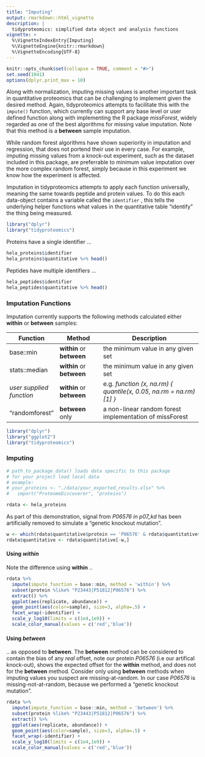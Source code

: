 ```yaml
---
title: "Imputing"
output: rmarkdown::html_vignette
description: |
  tidyproteomics: simplified data object and analysis functions
vignette: >
  %\VignetteIndexEntry{Imputing}
  %\VignetteEngine{knitr::rmarkdown}
  %\VignetteEncoding{UTF-8}
---
```


```r
knitr::opts_chunk$set(collapse = TRUE, comment = "#>")
set.seed(1041)
options(dplyr.print_max = 10)
```

Along with normalization, imputing missing values is another important task in quantitative proteomics that can be challenging to implement given the desired method. Again, tidyproteomics attempts to facilitate this with the `impute()` function, which currently can support any base level or user defined function along with implementing the R package *missForest*, widely regarded as one of the best algorithms for missing value imputation. Note that this method is a **between** sample imputation.

While random forest algorithms have shown superiority in imputation and regression, that does not portend their use in every case. For example, imputing missing values from a knock-out experiment, such as the dataset included in this package, are preferrable to minimum value imputation over the more complex random forest, simply because in this experiment we know how the experiment is affected.

Imputation in tidyproteomics attempts to apply each function universally, meaning the same towards peptide and protein values. To do this each data-object contains a variable called the `identifier` , this tells the underlying helper functions what values in the quantitative table "identify" the thing being measured.

```r
library("dplyr")
library("tidyproteomics")
```
Proteins have a single identifier ...
```r
hela_proteins$identifier
hela_proteins$quantitative %>% head()
```

Peptides have multiple identifiers ...
```r
hela_peptides$identifier
hela_peptides$quantitative %>% head()
```

### Imputation Functions

Imputation currently supports the following methods calculated either **within** or **between** samples:

| Function                 | Method                    | Description                                                        |
|-----------------|-----------------|---------------------------------------|
| base::min                | **within** or **between** | the minimum value in any given set                                 |
| stats::median            | **within** or **between** | the minimum value in any given set                                 |
| *user supplied function* | **within** or **between** | e.g. *function (x, na.rm) { quantile(x, 0.05, na.rm = na.rm)[1] }* |
| "randomforest"           | **between** only          | a non-linear random forest implementation of missForest            |

```r
library("dplyr")
library("ggplot2")
library("tidyproteomics")
```

### Imputing

```r
# path_to_package_data() loads data specific to this package
# for your project load local data
# example: 
# your_proteins <- "./data/your_exported_results.xlsx" %>%
#   import("ProteomeDiscoverer", "proteins")

rdata <- hela_proteins
```

As part of this demonstration, signal from *P06576 in p07_kd* has been artificially removed to simulate a "genetic knockout mutation".

```r
w <- which(rdata$quantitative$protein == 'P06576' & rdata$quantitative$sample == 'knockdown')
rdata$quantitative <- rdata$quantitative[-w,]
```

#### Using *within*

Note the difference using **within** ..

```r

rdata %>% 
  impute(impute_function = base::min, method = 'within') %>%
  subset(protein %like% "P23443|P51812|P06576") %>% 
  extract() %>%
  ggplot(aes(replicate, abundance)) +
  geom_point(aes(color=sample), size=3, alpha=.5) +
  facet_wrap(~identifier) +
  scale_y_log10(limits = c(1e4,1e9)) +
  scale_color_manual(values = c('red','blue'))
```

#### Using *between*

.. as opposed to **between**. The **between** method can be considered to contain the bias of any *real* offset, note our protein *P06576* (i.e our artifical knock-out), shows the expected offset for the **within** method, and does not for the **between** method. Consider only using **between** methods when imputing values you suspect are missing-at-random. In our case *P06576* is missing-not-at-random, because we performed a "genetic knockout mutation".

```r

rdata %>% 
  impute(impute_function = base::min, method = 'between') %>%
  subset(protein %like% "P23443|P51812|P06576") %>% 
  extract() %>%
  ggplot(aes(replicate, abundance)) +
  geom_point(aes(color=sample), size=3, alpha=.5) +
  facet_wrap(~identifier) +
  scale_y_log10(limits = c(1e4,1e9)) +
  scale_color_manual(values = c('red','blue'))
```

